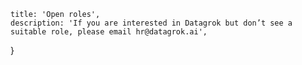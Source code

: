 <!-- markdownlint-disable first-line-h1 -->


    title: 'Open roles',
    description: 'If you are interested in Datagrok but don’t see a suitable role, please email hr@datagrok.ai',
}

<LayoutHeader meta={meta}/>

<div className="row py-5">
    <SoftwareDeveloperforDrugDiscovery/>
    <ScientificApplicationDeveloper/>
    <EngineeringManager/>
    <TechnicalAuthor/>
    <SeniorFrontEnd/>
</div>
